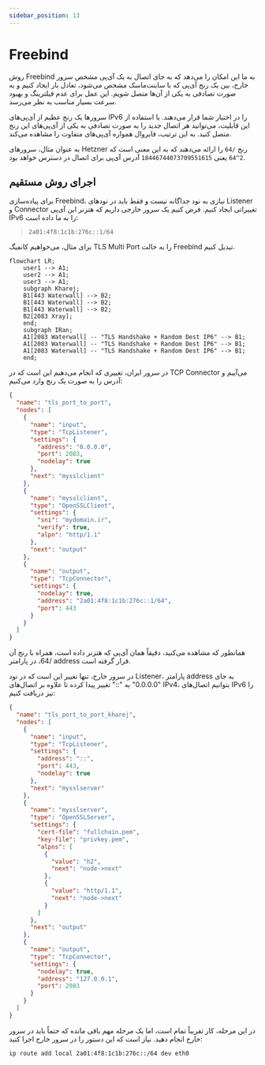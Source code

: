 ```yaml
---
sidebar_position: 13
---
```


# Freebind

روش Freebind به ما این امکان را می‌دهد که به جای اتصال به یک آی‌پی مشخص سرور خارج، بین یک رنج آی‌پی که با سابنت‌ماسک مشخص می‌شود، تعادل بار ایجاد کنیم و به صورت تصادفی به یکی از آن‌ها متصل شویم. این عمل برای عدم فیلترینگ و بهبود سرعت بسیار مناسب به نظر می‌رسد.

سرورها یک رنج عظیم از آی‌پی‌های IPv6 را در اختیار شما قرار می‌دهند. با استفاده از این قابلیت، می‌توانید هر اتصال جدید را به صورت تصادفی به یکی از آی‌پی‌های این رنج متصل کنید. به این ترتیب، فایروال همواره آی‌پی‌های متفاوت را مشاهده می‌کند.

به عنوان مثال، سرورهای Hetzner رنج `/64` را ارائه می‌دهند که به این معنی است که `2^64` یعنی `18446744073709551615` آدرس آی‌پی برای اتصال در دسترس خواهد بود.

## اجرای روش مستقیم

برای پیاده‌سازی Freebind، نیازی به نود جداگانه نیست و فقط باید در نودهای Listener و Connector تغییراتی ایجاد کنیم. فرض کنیم یک سرور خارجی داریم که هتزنر این آی‌پی IPv6 را به ما داده است:

> `2a01:4f8:1c1b:276c::1/64`

برای مثال، می‌خواهیم کانفیگ TLS Multi Port را به حالت Freebind تبدیل کنیم.

```mermaid
flowchart LR;
    user1 --> A1;
    user2 --> A1;
    user3 --> A1;
    subgraph Kharej;
    B1[443 Waterwall] --> B2;
    B1[443 Waterwall] --> B2;
    B1[443 Waterwall] --> B2;
    B2[2083 Xray];
    end;
    subgraph IRan;
    A1[2083 Waterwall] -- "TLS Handshake + Random Dest IP6" --> B1;
    A1[2083 Waterwall] -- "TLS Handshake + Random Dest IP6" --> B1;
    A1[2083 Waterwall] -- "TLS Handshake + Random Dest IP6" --> B1;
    end;
```

در سرور ایران، تغییری که انجام می‌دهیم این است که در TCP Connector می‌آییم و آدرس را به صورت یک رنج وارد می‌کنیم:

```json
{
  "name": "tls_port_to_port",
  "nodes": [
    {
      "name": "input",
      "type": "TcpListener",
      "settings": {
        "address": "0.0.0.0",
        "port": 2083,
        "nodelay": true
      },
      "next": "mysslclient"
    },
    {
      "name": "mysslclient",
      "type": "OpenSSLClient",
      "settings": {
        "sni": "mydomain.ir",
        "verify": true,
        "alpn": "http/1.1"
      },
      "next": "output"
    },
    {
      "name": "output",
      "type": "TcpConnector",
      "settings": {
        "nodelay": true,
        "address": "2a01:4f8:1c1b:276c::1/64",
        "port": 443
      }
    }
  ]
}
```

همانطور که مشاهده می‌کنید، دقیقاً همان آی‌پی که هتزنر داده است، همراه با رنج آن /64، در پارامتر address قرار گرفته است.

در سرور خارج، تنها تغییر این است که در نود Listener، پارامتر address به جای "0.0.0.0" به "::" تغییر پیدا کرده تا علاوه بر اتصال‌های IPv4، بتوانیم اتصال‌های IPv6 را نیز دریافت کنیم:

```json
{
  "name": "tls_port_to_port_kharej",
  "nodes": [
    {
      "name": "input",
      "type": "TcpListener",
      "settings": {
        "address": "::",
        "port": 443,
        "nodelay": true
      },
      "next": "mysslserver"
    },
    {
      "name": "mysslserver",
      "type": "OpenSSLServer",
      "settings": {
        "cert-file": "fullchain.pem",
        "key-file": "privkey.pem",
        "alpns": [
          {
            "value": "h2",
            "next": "node->next"
          },
          {
            "value": "http/1.1",
            "next": "node->next"
          }
        ]
      },
      "next": "output"
    },
    {
      "name": "output",
      "type": "TcpConnector",
      "settings": {
        "nodelay": true,
        "address": "127.0.0.1",
        "port": 2083
      }
    }
  ]
}
```

در این مرحله، کار تقریباً تمام است، اما یک مرحله مهم باقی مانده که حتماً باید در سرور خارج انجام دهید. نیاز است که این دستور را در سرور خارج اجرا کنید:

```sh
ip route add local 2a01:4f8:1c1b:276c::/64 dev eth0
```
